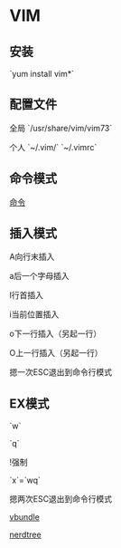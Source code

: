 = VIM =
== 安装 == 
`yum install vim*`

== 配置文件 == 
全局 `/usr/share/vim/vim73`

个人 `~/.vim/`  `~/.vimrc` 

== 命令模式 ==
[[cmds|命令]]

== 插入模式 ==
A向行末插入 

a后一个字母插入 

I行首插入 

i当前位置插入 

o下一行插入（另起一行） 

O上一行插入（另起一行） 

摁一次ESC退出到命令行模式 

== EX模式 ==
`w`

`q` 

!强制 

`x`=`wq` 

摁两次ESC退出到命令行模式 



[[vbundle]]

[[nerdtree]]
